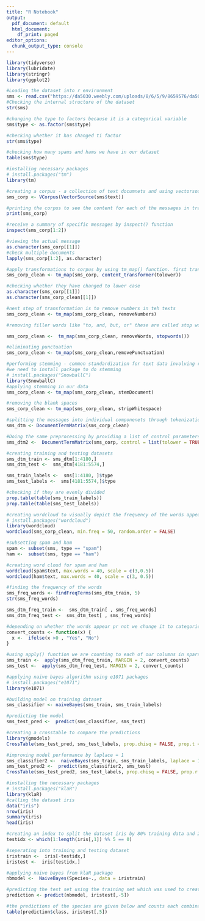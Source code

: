 ```yaml
---
title: "R Notebook"
output:
  pdf_document: default
  html_document:
    df_print: paged
editor_options:
  chunk_output_type: console
---
```


```r
library(tidyverse)
library(lubridate)
library(stringr)
library(ggplot2)
```


```r
#Loading the dataset into r environment
sms <- read.csv("https://da5030.weebly.com/uploads/8/6/5/9/8659576/da5030.spammsgdataset.csv", stringsAsFactors = FALSE)
#Checking the internal structure of the dataset
str(sms)

#changing the type to factors because it is a categorical variable
sms$type <- as.factor(sms$type)

#checking whether it has changed ti factor
str(sms$type)

#checking how many spams and hams we have in our dataset
table(sms$type)

#installing necessary packages
# install.packages("tm")
library(tm)

#creating a corpus - a collection of text documnets and using vectorsource() function to create a source object.
sms_corp <- VCorpus(VectorSource(sms$text))

#printing the corpus to see the content for each of the messages in training dataset
print(sms_corp)

#receive a summary of specific messages by inspect() function
inspect(sms_corp[1:2])

#viewing the actual message
as.character(sms_corp[[1]])
#check multiple documents
lapply(sms_corp[1:2], as.character)

#apply transformations to corpus by using tm_map() function. first transform to lowercase
sms_corp_clean <- tm_map(sms_corp, content_transformer(tolower))

#checking whether they have changed to lower case
as.character(sms_corp[[1]])
as.character(sms_corp_clean[[1]])

#next step of transformation is to remove numbers in teh texts
sms_corp_clean <- tm_map(sms_corp_clean, removeNumbers)

#removing filler words like "to, and, but, or" these are called stop words and there is a function in tm package

sms_corp_clean <-  tm_map(sms_corp_clean, removeWords, stopwords())

#eliminating punctuation 
sms_corp_clean <- tm_map(sms_corp_clean,removePunctuation)

#performing stemming - common standardization for text data involving reducing words to its base form
#we need to install package to do stemming
# install.packages("SnowballC")
library(SnowballC)
#applying stemming in our data
sms_corp_clean <- tm_map(sms_corp_clean, stemDocument)

#removing the blank spaces
sms_corp_clean <- tm_map(sms_corp_clean, stripWhitespace)

#splitting the messages into individual componenets through tokenization. tm packages has function called DocumentTermMatrix() 
sms_dtm <- DocumentTermMatrix(sms_corp_clean)

#Doing the same preprocessing by providing a list of control parameters. It is the same as we have done before.
sms_dtm2 <-  DocumentTermMatrix(sms_corp, control = list(tolower = TRUE, removeNumbers = TRUE, stopwords = TRUE, removePunctuation = TRUE, stemming = TRUE))

#creating training and testing datasets
sms_dtm_train <- sms_dtm[1:4180,]
sms_dtm_test <-  sms_dtm[4181:5574,]

sms_train_labels <-  sms[1:4180, ]$type
sms_test_labels <-  sms[4181:5574,]$type

#checking if they are evenly divided
prop.table(table(sms_train_labels))
prop.table(table(sms_test_labels))

#creating wordcloud to visually depict the frequency of the words appear in the text data.
# install.packages("wordcloud")
library(wordcloud)
wordcloud(sms_corp_clean, min.freq = 50, random.order = FALSE)

#subsetting spam and ham
spam <- subset(sms, type == "spam")
ham <-  subset(sms, type == "ham")

#creating word cloud for spam and ham
wordcloud(spam$text, max.words = 40, scale = c(3,0.5))
wordcloud(ham$text, max.words = 40, scale = c(3, 0.5))

#finding the frequency of the words
sms_freq_words <- findFreqTerms(sms_dtm_train, 5)
str(sms_freq_words)

sms_dtm_freq_train <-  sms_dtm_train[ , sms_freq_words]
sms_dtm_freq_test <-  sms_dtm_test[ , sms_freq_words]

#depending on whether the words appear pr not we change it to categorical variable by convert_counts() function
convert_counts <- function(x) {
  x <-  ifelse(x >0 , "Yes", "No")
}

#using apply() function we are counting to each of our columns in sparse matrix. the margin parameter is 2 because we are considering columns
sms_train <-  apply(sms_dtm_freq_train, MARGIN = 2, convert_counts)
sms_test <-  apply(sms_dtm_freq_test, MARGIN = 2, convert_counts)

#applying naive bayes algorithm using e1071 packages
# install.packages("e1071")
library(e1071)

#building model on training dataset
sms_classifier <- naiveBayes(sms_train, sms_train_labels)

#predicting the model
sms_test_pred <-  predict(sms_classifier, sms_test)

#creating a crosstable to compare the predictions
library(gmodels)
CrossTable(sms_test_pred, sms_test_labels, prop.chisq = FALSE, prop.t = FALSE, dnn = c('predicted', 'actual'))

#improving model performance by laplace = 1
sms_classifier2 <-  naiveBayes(sms_train, sms_train_labels, laplace = 1)
sms_test_pred2 <-  predict(sms_classifier2, sms_test)
CrossTable(sms_test_pred2, sms_test_labels, prop.chisq = FALSE, prop.r = FALSE, dnn = c('predicted', 'actual'))  
```



```r
#installing the necessary packages
# install.packages("klaR")
library(klaR)
#calling the dataset iris
data("iris")
nrow(iris)
summary(iris)
head(iris)

#creating an index to split the dataset iris by 80% training data and 20% testing data
testidx <- which(1:length(iris[,1]) %% 5 == 0)

#seperating into training and testing dataset
iristrain <-  iris[-testidx,]
iristest <-  iris[testidx,]

#applying naive bayes from klaR package
nbmodel <-  NaiveBayes(Species~., data = iristrain)

#predicting the test set using the training set which was used to create a model.
prediction <- predict(nbmodel, iristest[,-5])

#the predictions of the species are given below and counts each combination of factor levels by using table()
table(prediction$class, iristest[,5])



```

